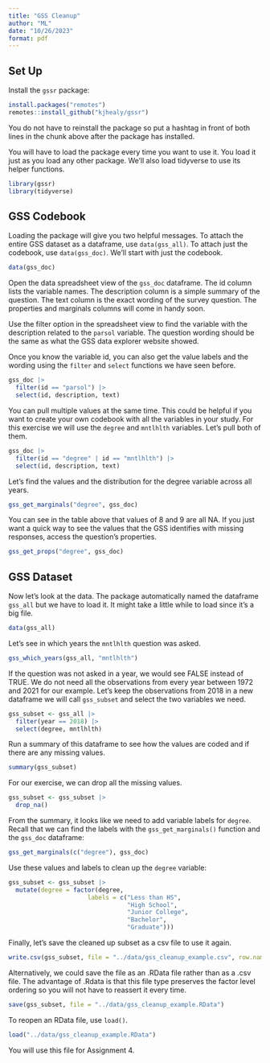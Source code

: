 ```yaml
---
title: "GSS Cleanup"
author: "ML"
date: "10/26/2023"
format: pdf
---
```


## Set Up

Install the `gssr` package:

```r
install.packages("remotes")
remotes::install_github("kjhealy/gssr")
```

You do not have to reinstall the package so put a hashtag in front of both lines in the chunk above after the package has installed.

You will have to load the package every time you want to use it. You load it just as you load any other package. We'll also load tidyverse to use its helper functions.

```r
library(gssr)
library(tidyverse)
```

## GSS Codebook

Loading the package will give you two helpful messages. To attach the entire GSS dataset as a dataframe, use `data(gss_all)`. To attach just the codebook, use `data(gss_doc)`. We'll start with just the codebook.

```r
data(gss_doc)
```

Open the data spreadsheet view of the `gss_doc` dataframe. The id column lists the variable names. The  description column is a simple summary of the question. The text column is the exact wording of the survey question. The properties and marginals columns will come in handy soon. 

Use the filter option in the spreadsheet view to find the variable with the description related to the `parsol` variable. The question wording should be the same as what the GSS data explorer website showed.

Once you know the variable id, you can also get the value labels and the wording using the `filter` and `select` functions we have seen before.

```r
gss_doc |>  
  filter(id == "parsol") |> 
  select(id, description, text)
```

You can pull multiple values at the same time. This could be helpful if you want to create your own codebook with all the variables in your study. For this exercise we will use the `degree` and `mntlhlth` variables. Let's pull both of them.

```r
gss_doc |>  
  filter(id == "degree" | id == "mntlhlth") |> 
  select(id, description, text)
```

Let's find the values and the distribution for the degree variable across all years.

```r
gss_get_marginals("degree", gss_doc)
```

You can see in the table above that values of 8 and 9 are all NA. If you just want a quick way to see the values that the GSS identifies with missing responses, access the question's properties.

```r
gss_get_props("degree", gss_doc)
```

## GSS Dataset

Now let's look at the data. The package automatically named the dataframe `gss_all` but we have to load it. It might take a little while to load since it's a big file.

```r
data(gss_all)
```

Let's see in which years the `mntlhlth` question was asked.

```r
gss_which_years(gss_all, "mntlhlth")
```

If the question was not asked in a year, we would see FALSE instead of TRUE. We do not need all the observations from every year between 1972 and 2021 for our example. Let's keep the observations from 2018 in a new dataframe we will call `gss_subset` and select the two variables we need.

```r
gss_subset <- gss_all |> 
  filter(year == 2018) |> 
  select(degree, mntlhlth)
```

Run a summary of this dataframe to see how the values are coded and if there are any missing values.

```r
summary(gss_subset)
```

For our exercise, we can drop all the missing values.

```r
gss_subset <- gss_subset |> 
  drop_na()
```


From the summary, it looks like we need to add variable labels for `degree`. Recall that we can find the labels with the `gss_get_marginals()` function and the `gss_doc` dataframe:

```r
gss_get_marginals(c("degree"), gss_doc)
```

Use these values and labels to clean up the `degree` variable:

```r
gss_subset <- gss_subset |> 
  mutate(degree = factor(degree,
                      labels = c("Less than HS",
                                 "High School",
                                 "Junior College",
                                 "Bachelor",
                                 "Graduate")))
```

Finally, let's save the cleaned up subset as a csv file to use it again.

```r
write.csv(gss_subset, file = "../data/gss_cleanup_example.csv", row.names = FALSE)
```

Alternatively, we could save the file as an .RData file rather than as a .csv file. The advantage of .Rdata is that this file type preserves the factor level ordering so you will not have to reassert it every time. 

```r
save(gss_subset, file = "../data/gss_cleanup_example.RData")
```

To reopen an RData file, use `load()`.

```r
load("../data/gss_cleanup_example.RData")
```

You will use this file for Assignment 4.